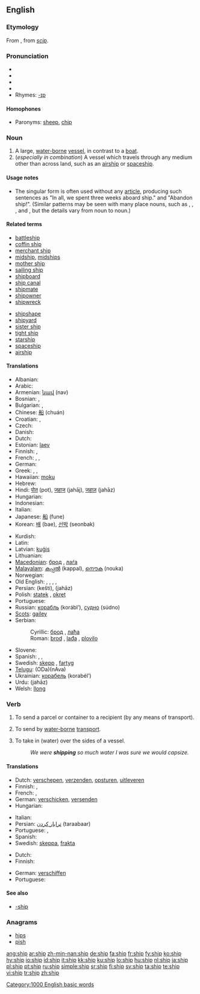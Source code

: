 {{see|-ship}}
{{wikipedia|dab=ship (disambiguation)|ship}}
==English==

{{rank|ex|mere|agreement|690|ship|third|evil|outside}}

===Etymology===
From {{ME.}}, from {{OE.}} ''[[scip]]''.

===Pronunciation===
* {{enPR|shĭp}}
* {{IPA|/ʃɪp/}}
* {{SAMPA|/SIp/}}
* {{audio|en-us-ship.ogg|Audio (US)}}
* Rhymes: [[Rhymes:English:-ɪp|-ɪp]]

====Homophones====
* Paronyms: [[sheep]], [[chip]]

===Noun===
{{wikipedia}}
{{en-noun}}

# A large, [[water-borne]] [[vessel]], in contrast to a [[boat]].
# (''especially in combination'') A vessel which travels through any medium other than across land, such as an [[airship]] or [[spaceship]].

====Usage notes====
* The singular form {{term||ship}} is often used without any [[Appendix:Glossary#article|article]], producing such sentences as "In all, we spent three weeks aboard ship." and "Abandon ship!". (Similar patterns may be seen with many place nouns, such as {{term|camp}}, {{term|home}}, {{term|work}}, and {{term|school}}, but the details vary from noun to noun.)

====Related terms====
{{top2}}
* [[battleship]]
* [[coffin ship]]
* [[merchant ship]]
* [[midship]], [[midships]]
* [[mother ship]]
* [[sailing ship]]
* [[shipboard]]
* [[ship canal]]
* [[shipmate]]
* [[shipowner]]
* [[shipwreck]]
{{mid2}}
* [[shipshape]]
* [[shipyard]]
* [[sister ship]]
* [[tight ship]]
* [[starship]]
* [[spaceship]]
* [[airship]]
{{bottom2}}

====Translations====
{{trans-top|large water vessel}}
* Albanian: {{t+|sq|anije|xs=Albanian}}
* Arabic: {{Arab|[[سفينة]]}} {{IPAchar|(safína)}}
* Armenian: [[նավ]] (nav)
* Bosnian: {{t-|bs|brod|m}}, {{t-|bs|lađa|f}}
* Bulgarian: {{t+|bg|кораб|m|tr=korab|sc=Cyrl}}, {{t+|bg|параход|m|tr=parahod|sc=Cyrl}}
* Chinese: [[船]] (chuán)
* Croatian: {{t+|hr|brod|alt=brȏd|m}}, {{t-|hr|lađa|alt=lȃđa|f}}
* Czech: {{t+|cs|loď|f}}
* Danish: {{t+|da|skib}}
* Dutch: {{t+|nl|schip|n}}
* Estonian: [[laev]]
* Finnish: {{t+|fi|laiva}}, {{t+|fi|alus}}
* French: {{t+|fr|vaisseau|m}}, {{t+|fr|bateau|f}}, {{t+|fr|navire|m}}
* German: {{t+|de|Schiff|n}}
* Greek: {{t+|el|καράβι|n|tr=karávi|sc=Grek}}, {{t+|el|πλοίο|n|tr=plío|sc=Grek}}, {{t+|el|ναυς|f|tr=nafs|sc=Grek}} {{i|obsolete}}
* Hawaiian: [[moku]]
* Hebrew: {{t|he|אונייה|f|tr='oniyyáh|sc=Hebr}} {{i|in various spellings}}
* Hindi: [[पोत]] (pot), [[जहाज]] (jahāj), [[जहाज़]] (jahāz)
* Hungarian: {{t+|hu|hajó}}
* Indonesian: {{t+|id|kapal|xs=Indonesian}}
* Italian: {{t+|it|nave|f}}
* Japanese: [[船]] (fune)
* Korean: [[배]] (bae), [[선박]] (seonbak)
{{trans-mid}}
* Kurdish: {{KUchar|[[پاپۆڕ]]}}
* Latin: {{t+|la|navis|f}}
* Latvian: [[kuģis]] {{m}}
* Lithuanian: {{t+|lt|laivas|m|xs=Lithuanian}}
* [[Macedonian]]: [[брод]] {{m}}, [[лаѓа]] {{f}}
* [[Malayalam]]: [[കപ്പല്‍]] (kappal), [[നൌക]] (nouka)
* Norwegian: {{t-|no|skip|n}}
* Old English: {{t-|ang|scip|n|xs=Old English}}, {{t-|ang|ceol|m|alt=cēol|xs=Old English}}, {{t-|ang|bat|m|alt=bāt|xs=Old English}}, {{t-|ang|naca|m|xs=Old English}}, {{t-|ang|sundwudu|m|xs=Old English}}
* Persian: {{fa-Arab|[[كشتی]]}} (kešti), {{fa-Arab|[[جهاز]]}} (jahāz)
* Polish: [[statek]] {{m}}, [[okręt]] {{m}}
* Portuguese: {{t+|pt|navio|m}}
* Russian: [[корабль]] {{m}} (korábl’), [[судно]] (súdno) {{n}}
* [[Scots]]: [[gailey]]
* Serbian:
*: Cyrillic: [[брод#Serbian|брод]] {{m}}, [[лађа#Serbian|лађа]] {{f}}
*: Roman: [[brod#Serbian|brod]] {{m}}, [[lađa#Serbian|lađa]] {{f}}, [[plovilo]] {{n}}
* Slovene: {{t+|sl|ladja|f}}
* Spanish: {{t+|es|barco|m}}, {{t+|es|buque|m}}, {{t+|es|nave|f}}
* Swedish: [[skepp]] {{n}}, [[fartyg]] {{n}}
* [[Telugu]]: {{t|te|ఓడ|sc=Telu}}(ODa){{t|te|నావ|sc=Telu}}(nAva)
* Ukrainian: [[корабель]] (korabél’) {{m}}
* Urdu: {{ur-Arab|[[جهاز]]}} (jahāz)
* Welsh: [[llong]] {{f}}
{{trans-bottom}}

===Verb===
{{en-verb|ship|p|ed}}

# {{transitive}} To send a parcel or container to a recipient (by any means of transport).
# {{transitive}} To send by [[water-borne]] [[transport]].
# {{transitive}} To take in (water) over the sides of a vessel.
#: ''We were '''shipping''' so much water I was sure we would capsize.''

====Translations====
{{trans-top|send a parcel or container}}
* Dutch: [[verschepen]], [[verzenden]], [[opsturen]], [[uitleveren]]
* Finnish: {{t+|fi|toimittaa}}, {{t+|fi|lähettää}}
* French: {{t+|fr|poster}}, {{t+|fr|expédier}}
* German: [[verschicken]], [[versenden]]
* Hungarian: {{t+|hu|szállít}}
{{trans-mid}}
* Italian: {{t+|it|spedire}}
* Persian: [[ترابار كردن]] (taraabaar)
* Portuguese: {{t+|pt|mandar}}, {{t+|pt|enviar}}
* Spanish: {{t+|es|mandar}}
* Swedish: [[skeppa]], [[frakta]]
{{trans-bottom}}

{{trans-top|send by water-borne transport}}
* Dutch: {{t-|nl|verschepen}}
* Finnish: {{t-|fi|laivata}}
{{trans-mid}}
* German: [[verschiffen]]
* Portuguese: {{t+|pt|embarcar}}
{{trans-bottom}}

====See also====
* [[-ship]]

===Anagrams===
* [[hips]]
* [[pish]]

[[Category:1000 English basic words]]

[[ang:ship]]
[[ar:ship]]
[[zh-min-nan:ship]]
[[de:ship]]
[[fa:ship]]
[[fr:ship]]
[[fy:ship]]
[[ko:ship]]
[[hy:ship]]
[[io:ship]]
[[id:ship]]
[[it:ship]]
[[kk:ship]]
[[ku:ship]]
[[lo:ship]]
[[hu:ship]]
[[nl:ship]]
[[ja:ship]]
[[pl:ship]]
[[pt:ship]]
[[ru:ship]]
[[simple:ship]]
[[sr:ship]]
[[fi:ship]]
[[sv:ship]]
[[ta:ship]]
[[te:ship]]
[[vi:ship]]
[[tr:ship]]
[[zh:ship]]